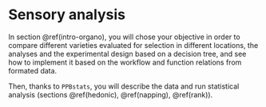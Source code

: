 # Sensory analysis {#organoleptic}

In section \@ref(intro-organo), you will chose your objective in order to compare different varieties evaluated for selection in different locations, the analyses and the experimental design based on a decision tree, and see how to implement it based on the workflow and function relations from formated data.

Then, thanks to `PPBstats`, you will describe the data and run statistical analysis (sections \@ref(hedonic), \@ref(napping), \@ref(rank)).
